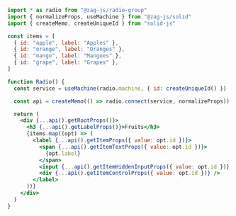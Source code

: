 ```jsx
import * as radio from "@zag-js/radio-group"
import { normalizeProps, useMachine } from "@zag-js/solid"
import { createMemo, createUniqueId } from "solid-js"

const items = [
  { id: "apple", label: "Apples" },
  { id: "orange", label: "Oranges" },
  { id: "mango", label: "Mangoes" },
  { id: "grape", label: "Grapes" },
]

function Radio() {
  const service = useMachine(radio.machine, { id: createUniqueId() })

  const api = createMemo(() => radio.connect(service, normalizeProps))

  return (
    <div {...api().getRootProps()}>
      <h3 {...api().getLabelProps()}>Fruits</h3>
      {items.map((opt) => (
        <label {...api().getItemProps({ value: opt.id })}>
          <span {...api().getItemTextProps({ value: opt.id })}>
            {opt.label}
          </span>
          <input {...api().getItemHiddenInputProps({ value: opt.id })} />
          <div {...api().getItemControlProps({ value: opt.id })} />
        </label>
      ))}
    </div>
  )
}
```
